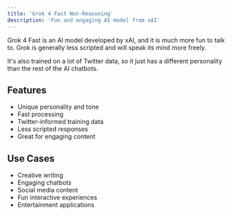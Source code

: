 ```yaml
---
title: 'Grok 4 Fast Non-Reasoning'
description: 'Fun and engaging AI model from xAI'
---
```


Grok 4 Fast is an AI model developed by xAI, and it is much more fun to talk to. Grok is generally less scripted and will speak its mind more freely.

It's also trained on a lot of Twitter data, so it just has a different personality than the rest of the AI chatbots.

## Features

- Unique personality and tone
- Fast processing
- Twitter-informed training data
- Less scripted responses
- Great for engaging content

## Use Cases

- Creative writing
- Engaging chatbots
- Social media content
- Fun interactive experiences
- Entertainment applications
